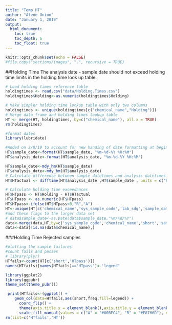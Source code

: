 ```yaml
---
title: "Temp.HT"
author: "Alene Onion"
date: "January 1, 2019"
output:
  html_document:
    toc: true
    toc_depth: 6
    toc_float: true
---
```


```r
knitr::opts_chunk$set(echo = FALSE)
#file.copy("sections/images", ".", recursive = TRUE)
```

##Holding Time
The analysis date - sample date should not exceed holding time limits in the holding time look up table.    
```r
# Load holding times reference table
holdingtimes <- read.csv("data/Holding.Times.csv")
holdingtimes$Holding<-as.numeric(holdingtimes$Holding)

# Make simpler holding time lookup table with only two columns
holdingtimes <- unique(holdingtimes[c("chemical_name","Holding")])
# Merge data frame and holding times lookup table
HT <- merge(HT, holdingtimes, by=c("chemical_name"), all.x = TRUE)
rm(holdingtimes)

#format dates
library(lubridate)

#Added on 2/8/19 to account for new handing of date formatting at beginning of script (QAQC.Rmd)
HT$sample_date<-format(HT$sample_date, "%m-%d-%Y %H:%M")
HT$analysis_date<-format(HT$analysis_date, "%m-%d-%Y %H:%M")

HT$sample_date<-mdy_hm(HT$sample_date)
HT$analysis_date<-mdy_hm(HT$analysis_date)
# Calculate difference between sample datetimes and analysis datetimes (actual holding times)
HT$HTactual <- difftime(HT$analysis_date ,HT$sample_date , units = c("hours"))

# Calculate holding time exceedances 
HT$HTpass <- HT$Holding - HT$HTactual
HT$HTpass <- as.numeric(HT$HTpass)
HT$HTpass<-ifelse(HT$HTpass<0,"R","A")
HT<-unique(HT[c('chemical_name','sys_sample_code','lab_sdg','sample_date','short','HTpass')])
#add these flags to the larger data set
# data$sample_date<-as.Date(data$sample_date,"%m/%d/%Y")
data<-merge(data,HT,by=c('sys_sample_code','chemical_name','short','sample_date','lab_sdg'),all=TRUE)
data<-data[!is.na(data$chemical_name),]
```

###Holding Time Rejected samples
```r
#plotting the sample failures
#count fails and passes
# library(plyr)
HTfails<-count(HT[c('short','HTpass')])
names(HTfails)[names(HTfails)=='HTpass']<-'legend'

library(ggplot2)
library(ggpubr)
theme_set(theme_pubr())

 print(HTfails<-(ggplot() +
    geom_col(data=HTfails,aes(short,freq,fill=legend)) +
      coord_flip() +
      theme(axis.title.x = element_blank(),axis.title.y = element_blank()))) +
      scale_fill_manual(values = c("A" = "#00BFC4", "R" = "#F8766D"), na.value = "gray")
rm(list=c('HTfails','HT'))
```

